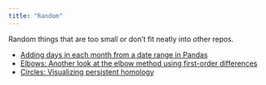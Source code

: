 ```yaml
---
title: "Random"
---
```


Random things that are too small or don't fit neatly into other repos.

* [Adding days in each month from a date range in Pandas](https://nbviewer.jupyter.org/github/pommevilla/random/blob/master/days-in-months-pd.ipynb)
* [Elbows: Another look at the elbow method using first-order differences](https://pommevilla.github.io/random/elbows.html)
* [Circles: Visualizing persistent homology](https://editor.p5js.org/pommevilla/full/Kx3hJmBsJ)

